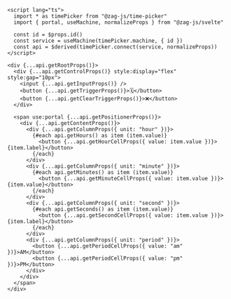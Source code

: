 ```svelte
<script lang="ts">
  import * as timePicker from "@zag-js/time-picker"
  import { portal, useMachine, normalizeProps } from "@zag-js/svelte"

  const id = $props.id()
  const service = useMachine(timePicker.machine, { id })
  const api = $derived(timePicker.connect(service, normalizeProps))
</script>

<div {...api.getRootProps()}>
  <div {...api.getControlProps()} style:display="flex" style:gap="10px">
    <input {...api.getInputProps()} />
    <button {...api.getTriggerProps()}>🗓</button>
    <button {...api.getClearTriggerProps()}>❌</button>
  </div>

  <span use:portal {...api.getPositionerProps()}>
    <div {...api.getContentProps()}>
      <div {...api.getColumnProps({ unit: "hour" })}>
        {#each api.getHours() as item (item.value)}
          <button {...api.getHourCellProps({ value: item.value })}>{item.label}</button>
        {/each}
      </div>
      <div {...api.getColumnProps({ unit: "minute" })}>
        {#each api.getMinutes() as item (item.value)}
          <button {...api.getMinuteCellProps({ value: item.value })}>{item.value}</button>
        {/each}
      </div>
      <div {...api.getColumnProps({ unit: "second" })}>
        {#each api.getSeconds() as item (item.value)}
          <button {...api.getSecondCellProps({ value: item.value })}>{item.label}</button>
        {/each}
      </div>
      <div {...api.getColumnProps({ unit: "period" })}>
        <button {...api.getPeriodCellProps({ value: "am" })}>AM</button>
        <button {...api.getPeriodCellProps({ value: "pm" })}>PM</button>
      </div>
    </div>
  </span>
</div>
```
